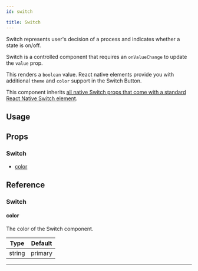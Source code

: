```yaml
---
id: switch

title: Switch
---
```






Switch represents user's decision of a process and indicates whether a state is on/off.

Switch is a controlled component that requires an `onValueChange` to update the `value` prop.

This renders a `boolean` value. React native elements provide you with additional `theme` and `color` support in the Switch Button.

This component inherits [all native Switch props that come with a standard React Native Switch element](https://reactnative.dev/docs/switch.html).

## Usage

<Snack />

## Props

### Switch

- [color](#color)

## Reference

### Switch

#### color

The color of the Switch component.

| Type   | Default |
| ------ | ------- |
| string | primary |

---
